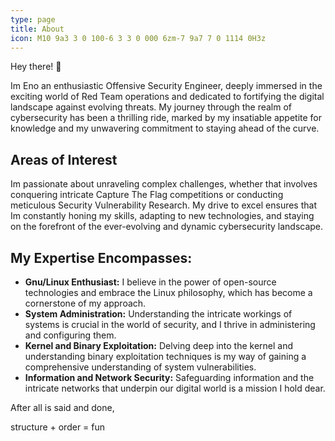 ```yaml
---
type: page
title: About
icon: M10 9a3 3 0 100-6 3 3 0 000 6zm-7 9a7 7 0 1114 0H3z
---
```


Hey there! 👋

Im Eno an enthusiastic Offensive Security Engineer, deeply immersed in the exciting world of Red Team operations and dedicated to fortifying the digital landscape against evolving threats. My journey through the realm of cybersecurity has been a thrilling ride, marked by my insatiable appetite for knowledge and my unwavering commitment to staying ahead of the curve.

## Areas of Interest
Im passionate about unraveling complex challenges, whether that involves conquering intricate Capture The Flag competitions or conducting meticulous Security Vulnerability Research. My drive to excel ensures that Im constantly honing my skills, adapting to new technologies, and staying on the forefront of the ever-evolving and dynamic cybersecurity landscape.

## My Expertise Encompasses:
- **Gnu/Linux Enthusiast:** I believe in the power of open-source technologies and embrace the Linux philosophy, which has become a cornerstone of my approach.
- **System Administration:** Understanding the intricate workings of systems is crucial in the world of security, and I thrive in administering and configuring them.
- **Kernel and Binary Exploitation:** Delving deep into the kernel and understanding binary exploitation techniques is my way of gaining a comprehensive understanding of system vulnerabilities.
- **Information and Network Security:** Safeguarding information and the intricate networks that underpin our digital world is a mission I hold dear.

<span>After all is said and done, </span>

<span className="text-primary">structure</span>
<span> + </span>
<span className="text-secondary">order</span>
<span> = </span>
<span className="text-tertiary"> fun</span>
